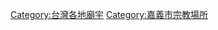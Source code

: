 {{Commons_category}}
{{Portal|嘉義|宗教}}

[[Category:台灣各地廟宇|Category:台灣各地廟宇]]
[[Category:嘉義市宗教場所|Category:嘉義市宗教場所]]